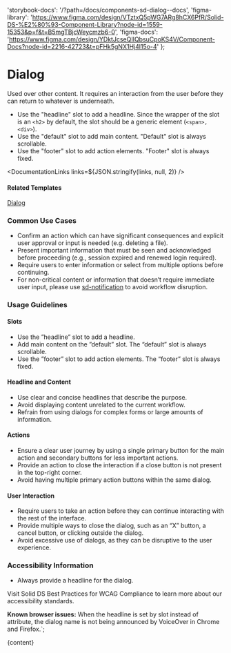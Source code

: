 

  'storybook-docs': '/?path=/docs/components-sd-dialog--docs',
  'figma-library':
    'https://www.figma.com/design/VTztxQ5pWG7ARg8hCX6PfR/Solid-DS-%E2%80%93-Component-Library?node-id=1559-15353&p=f&t=B5mgTBjcWeycmzb6-0',
  'figma-docs':
    'https://www.figma.com/design/YDktJcseQIIQbsuCpoKS4V/Component-Docs?node-id=2216-42723&t=pFHk5gNX1Hj4l15o-4'
};

# Dialog

Used over other content. It requires an interaction from the user before they can return to whatever is underneath.

- Use the "headline" slot to add a headline. Since the wrapper of the slot is an <code>&lt;h2&gt;</code> by default, the slot should be a generic element (<code>&lt;span&gt;, &lt;div&gt;</code>).
- Use the "default" slot to add main content. "Default" slot is always scrollable.
- Use the "footer" slot to add action elements. "Footer" slot is always fixed.

<DefaultStory />

<DocumentationLinks links=${JSON.stringify(links, null, 2)} />

#### Related Templates

[Dialog](/?path=/docs/templates-dialog--docs)

### Common Use Cases

- Confirm an action which can have significant consequences and explicit user approval or input is needed (e.g. deleting a file).
- Present important information that must be seen and acknowledged before proceeding (e.g., session expired and renewed login required).
- Require users to enter information or select from multiple options before continuing.
- For non-critical content or information that doesn’t require immediate user input, please use [sd-notification](/?path=/docs/components-sd-notification--docs) to avoid workflow disruption.

### Usage Guidelines

#### Slots

- Use the ”headline” slot to add a headline.
- Add main content on the ”default” slot. The “default” slot is always scrollable.
- Use the ”footer” slot to add action elements. The “footer” slot is always fixed.

#### Headline and Content

- Use clear and concise headlines that describe the purpose.
- Avoid displaying content unrelated to the current workflow.
- Refrain from using dialogs for complex forms or large amounts of information.

#### Actions

- Ensure a clear user journey by using a single primary button for the main action and secondary buttons for less important actions.
- Provide an action to close the interaction if a close button is not present in the top-right corner.
- Avoid having multiple primary action buttons within the same dialog.

#### User Interaction

- Require users to take an action before they can continue interacting with the rest of the interface.
- Provide multiple ways to close the dialog, such as an “X” button, a cancel button, or clicking outside the dialog.
- Avoid excessive use of dialogs, as they can be disruptive to the user experience.

### Accessibility Information

- Always provide a headline for the dialog.

Visit <sd-link href="https://www.figma.com/design/YDktJcseQIIQbsuCpoKS4V/Component-Docs?node-id=10708-5011&t=Z1FxSGWkmXG5r5sw-4" target="_blank">Solid DS Best Practices for WCAG Compliance</sd-link> to learn more about our accessibility standards.

<sd-notification variant="warning" open>**Known browser issues:** When the headline is set by slot instead of attribute, the dialog name is not being announced by VoiceOver in Chrome and Firefox.</sd-notification>`;

<Meta title="Components/sd-dialog/Overview" />

<OverviewFormatter story={SdDialogStories.Default}>{content}</OverviewFormatter>
